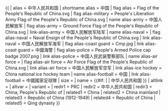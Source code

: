 {{ {{{1<noinclude>|country showdata</noinclude>}}}
| alias = 中华人民共和国
| shortname alias = 中国
| flag alias = Flag of the People's Republic of China.svg
| flag alias-military = People's Liberation Army Flag of the People's Republic of China.svg
| name alias-army = 中国人民解放军
| flag alias-army = Ground Force Flag of the People's Republic of China.svg
| link-alias-army = 中国人民解放军陆军
| name alias-naval = {{{name|}}}
| flag alias-naval = Naval Ensign of the People's Republic of China.svg
| link alias-naval = 中国人民解放军海军
| flag alias-coast guard = Cmp.jpg
| link alias-coast guard = 中國海警
| flag alias-police = People's Armed Police cap badge 2007.png
| link alias-police = 中国人民武装警察部队
| name alias-air force = {{{name|}}}
| flag alias-air force = Air Force Flag of the People's Republic of China.svg
| link alias-air force = 中国人民解放军空军
| link alias-ice hockey = China national {{{mw|men's}}} ice hockey team
| name alias-football = 中国
| link alias-football = 中國國家{{{mw|}}}足球隊
| size = {{{size|}}}
| name = {{#if: {{{name|}}} | {{{name|}}} | 中华人民共和国 }}
| altlink = {{{altlink|}}}
| altvar = {{{altvar|}}}
| variant = {{{variant|}}}
<noinclude>
| redir1 = PRC
| redir2 = 中华人民共和国
| redir3 = China, People's Republic of
| related1 = China
| related2 = China mainland
| related3 = Republic of China (1912-1949)
| related4 = Republic of China
| related5 = Qing dynasty
</noinclude>
}}